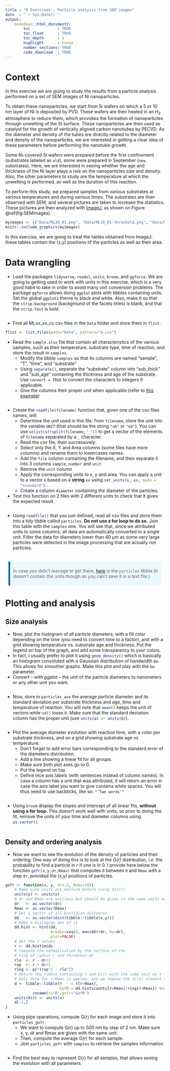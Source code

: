 ```yaml
---
title : "R Exercises - Particle analysis from SEM images"
date  : "`r Sys.Date()`"
output: 
    bookdown::html_document2:
        toc            : TRUE
        toc_float      : TRUE
        toc_depth      : 4
        highlight      : tango
        number_sections: TRUE
        code_download  : TRUE
---
```



<style type="text/css">
blockquote {
  background: #E9F9FF;
  border-left: 5px solid #026086;
  margin: 1.5em 10px;
  padding: 0.5em 10px;
  font-size: 1em;
}
</style>

# Context

In this exercise we are going to study the results from a particle analysis performed on a set of SEM images of Ni nanoparticles. 

To obtain these nanoparticles, we start from Si wafers on which a 5 or 10 nm layer of Ni is deposited by PVD. These wafers are then heated in an H~2~ atmosphere to reduce them, which provokes the formation of nanoparticles through unwetting of the Si surface. These nanoparticles are then used as catalyst for the growth of vertically aligned carbon nanotubes by PECVD. As the diameter and density of the tubes are directly related to the diameter and density of the nanoparticles, we are interested in getting a clear idea of these parameters before performing the nanotube growth.

Some Ni-covered Si wafers were prepared before the first confinement (substrates labeled as `old`), some were prepared in September (`new` substrates). Here, we are interested in seeing whether the age and thickness of the Ni layer plays a role on the nanoparticles size and density. Also, the other parameters to study are the temperature at which the unwetting is performed, as well as the duration of this reaction.

To perform this study, we prepared samples from various substrates at various temperatures and during various times. The substrates are then observed with SEM, and several pictures are taken to increase the statistics. These pictures are then analyzed with [ImageJ](https://imagej.net/Welcome), as shown on Figure \@ref(fig:SEMimages). 

```r
myimages <- c("Data/ML26_01.png", "Data/ML26_01-threshold.png", "Data/ML26_01-particles.png")
knitr::include_graphics(myimages)
```

In this exercise, we are going to treat the tables obtained from ImageJ: these tables contain the (x,y) positions of the particles as well as their area.

# Data wrangling

- Load the packages `tidyverse`, `readxl`, `units`, `broom`, and `ggforce`. We are going to getting used to work with units in this exercise, which is a very good habit to take in order to avoid many unit conversion problems. The package `ggforce` allows doing `ggplot` plots with tibbles containing units. Set the global `ggplot2` theme to black and white. Also, make it so that the `strip.background` (background of the facets titles) is blank, and that the `strip.text` is bold.

```r

```

- Find all MLxx_xx_cc.csv files in the `Data` folder and store them in `flist`.

```r
flist <- list.files(path="Data", pattern="m.csv")
```

- Read the `sample.xlsx` file that contain all characteristics of the various samples, such as their temperature, substrate type, time of reaction, and store the result in `samples`. 
    - Modify the tibble `samples` so that its columns are named "sample", "T", "time", and "substrate"
    - Using `separate()`{.R}, separate the "substrate" column into "sub_thick" and "sub_age" containing the thickness and age of the substrate. Use `convert = TRUE` to convert the characters to integers if applicable.
    - Give the columns their proper unit when applicable (refer to [this example](https://lmi.cnrs.fr/r/working-with-units.html))

```r

```

- Create the `readfile(filename)`{.R} function that, given one of the csv files names, will:
    - Determine the unit used in this file: from `filename`, store the unit into the variable `UNIT` (that should be the string `"um"` or `"nm"`). You can use `unlist(strsplit(filename,"_"))`{.R} to get a vector of the elements of `filename` separated by a `_` character.
    - Read the csv file, then successively:
    - Select only the X, Y and Area columns (some files have more columns) and rename them to lowercases names.
    - Add the `file` column containing the filename, and then separate it into 3 columns `sample`, `number` and `unit`
    - Remove the `unit` column
    - Apply the corresponding units to x, y and area. You can apply a unit to a vector `x` based on a **string** `xx` using `set_units(x, xx, mode = "standard")`{.R}.
    - Create a column `diameter` containing the diameter of the particles.
- Test this function on 2 files with 2 different units to check that it gives the expected result.

```r

```

- Using `readfile()`{.R} that you just defined, read all csv files and store them into a tidy tibble called `particles`. **Do not use a for loop to do so.** Join this table with the `samples` one. You will see that, since we attributed units to some columns, all data are automatically converted to a single unit. Filter the data for diameters lower than 40 µm as some very large particles were detected in the image processing that are actually not particles.

```r

```



> In case you didn't manage to get there, [here](Data/particles.dat) is the `particles` tibble (it doesn't contain the units though as you can't save it in a text file.)


# Plotting and analysis

## Size analysis

- Now, plot the histogram of all particle diameters, with a fill color depending on the time (you need to convert time to a factor), and with a grid showing temperature vs. substrate age and thickness. Put the legend on top of the graph, and add some transparency to your colors.
- In fact, I usually prefer to plot it using `geom_density()`{.R} which is basically an histogram convoluted with a Gaussian distribution of bandwidth `bw`. This allows for smoother graphs. Make this plot and play with the `bw` parameter.
- Convert -- *with ggplot* -- the unit of the particle diameters to nanometers or any other unit you want.

```r

```

- Now, store in `particles_ave` the average particle diameter and its standard deviation per substrate thickness and age, time and temperature of reaction. You will note that `mean()`{.R} keeps the unit of vectors while `sd()`{.R} loses it. Make sure that the standard deviation column has the proper unit (use `units(a) <- units(b)`{.R}).

```r

```

- Plot the average diameter evolution with reaction time, with a color per substrate thickness, and on a grid showing substrate age vs temperature.
    - Don't forget to add error bars corresponding to the standard error of the diameters distribution.
    - Add a line showing a linear fit for all groups. 
    - Make sure both plot axes go to 0. 
    - Put the legend on top.
    - Define nice axis labels (with sentences instead of column names). In case a column has a unit that was attributed, it will return an error in case the axis label you want to give contains white spaces. You will thus need to use backticks, like so: ``"`Two words`"``

```r

```

- Using `broom` display the slopes and intercept of all linear fits, **without using a for loop**. This doesn't work well with units, so prior to doing the fit, remove the units of your time and diameter columns using `as.vector()`{.R}.

```r

```

## Density and ordering analysis

- Now we want to see the evolution of the density of particles and their ordering. One way of doing this is to look at the *G(r)* distribution, *i.e.* the probability to find a particle in *r* if one is in 0. I provide here below the function `gofr(x,y,dr,Rmax)`{.R} that computes it between `0` and `Rmax` with a step `dr`, provided the (x,y) positions of particles.

```r
gofr <- function(x, y, dr=.2, Rmax=10){
    # Make sure units are uniform before using dist()
    units(y) <- units(x) 
    # dr and Rmax are unitless but should be given in the same units as x
    dr   <- as.vector(dr)
    Rmax <- as.vector(Rmax)
    # Get a vector of all Euclidian distances
    dd   <- as.vector(dist(tibble::tibble(x,y)))
    # Make a histogram out of it
    dd.hist <- hist(dd, 
                    breaks=seq(0, max(dd)+dr, by=dr),
                    plot=FALSE)
    # Get the r values
    r <- dd.hist$mids
    # Compute the normalization by the surface of the 
    # ring of radius r and thickness dr
    rlo  <- r - dr/2
    rup  <- r + dr/2
    ring <- pi*(rup^2 - rlo^2)
    # Return the tibble containing r and G(r) with the same unit as x
    # Only data for r<Rmax is wanted, and we remove the first element too
    d <- tibble::tibble(R    = r[r<Rmax], 
                        GofR = dd.hist$counts[r<Rmax]/ring[r<Rmax]) %>% 
            rename(r="R",gofr="GofR")
    units(d$r) <- units(x)
    d[-1,]
}
```

- Using pipe operations, compute G(r) for each image and store it into `particles_gofr`. 
    - We want to compute G(r) up to 500 nm by step of 2 nm. Make sure x, y, dr and Rmax are given with the same unit.
    - Then, compute the average G(r) for each sample.
    - Join `particles_gofr` with `samples` to retrieve the samples information

```r

```

- Find the best way to represent G(r) for all samples, that allows seeing the evolution with all parameters.

```r

```




